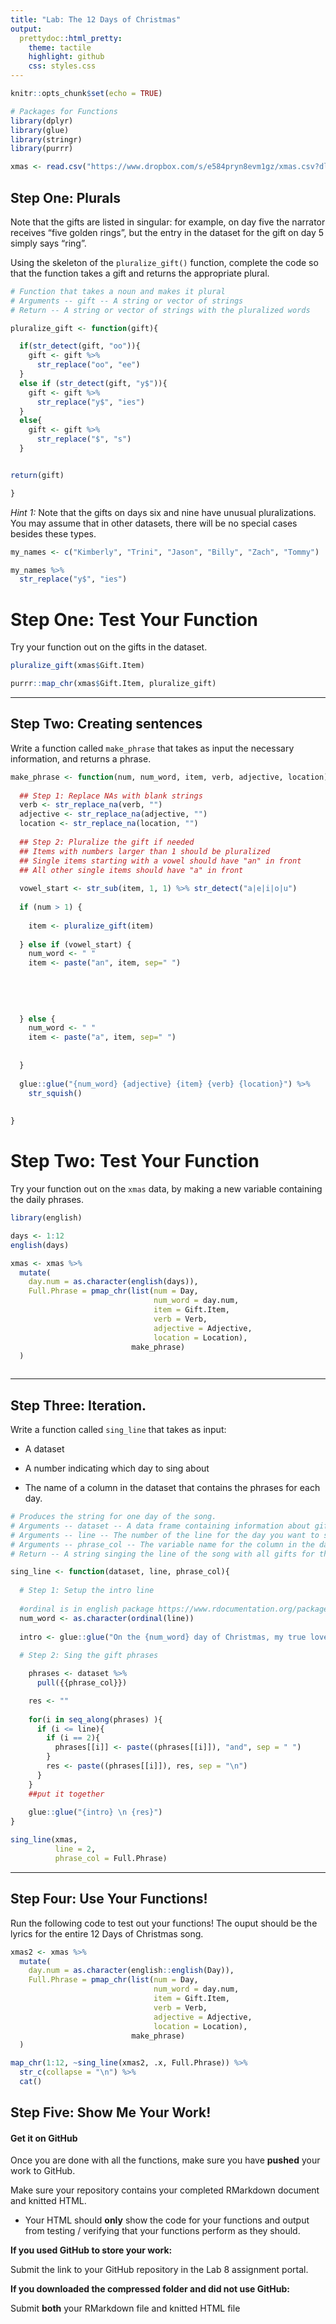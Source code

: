 ```yaml
---
title: "Lab: The 12 Days of Christmas"
output:
  prettydoc::html_pretty:
    theme: tactile
    highlight: github
    css: styles.css
---
```


```r
knitr::opts_chunk$set(echo = TRUE)

# Packages for Functions
library(dplyr)
library(glue)
library(stringr)
library(purrr)
```






```r
xmas <- read.csv("https://www.dropbox.com/s/e584pryn8evm1gz/xmas.csv?dl=1")
```



## Step One:  Plurals

Note that the gifts are listed in singular: for example, on day five the
narrator receives "five golden rings", but the entry in the dataset for the gift
on day 5 simply says "ring".  

Using the skeleton of the `pluralize_gift()` function, complete the code so that 
the function takes a gift and returns the appropriate plural. 

```r
# Function that takes a noun and makes it plural
# Arguments -- gift -- A string or vector of strings
# Return -- A string or vector of strings with the pluralized words

pluralize_gift <- function(gift){

  if(str_detect(gift, "oo")){
    gift <- gift %>%
      str_replace("oo", "ee")
  }
  else if (str_detect(gift, "y$")){
    gift <- gift %>%
      str_replace("y$", "ies")
  }
  else{
    gift <- gift %>%
      str_replace("$", "s")
  }


return(gift)

}
```

*Hint 1:* Note that the gifts on days six and nine have unusual pluralizations.
You may assume that in other datasets, there will be no special cases besides
these types.
```r
my_names <- c("Kimberly", "Trini", "Jason", "Billy", "Zach", "Tommy")

my_names %>% 
  str_replace("y$", "ies")
```




# Step One: Test Your Function

Try your function out on the gifts in the dataset.  


```r

pluralize_gift(xmas$Gift.Item)

purrr::map_chr(xmas$Gift.Item, pluralize_gift)

```


---


## Step Two: Creating sentences

Write a function called `make_phrase` that takes as input the necessary information, 
and returns a phrase.  





```r
make_phrase <- function(num, num_word, item, verb, adjective, location) {
  
  ## Step 1: Replace NAs with blank strings
  verb <- str_replace_na(verb, "")
  adjective <- str_replace_na(adjective, "")
  location <- str_replace_na(location, "")
  
  ## Step 2: Pluralize the gift if needed
  ## Items with numbers larger than 1 should be pluralized
  ## Single items starting with a vowel should have "an" in front
  ## All other single items should have "a" in front
  
  vowel_start <- str_sub(item, 1, 1) %>% str_detect("a|e|i|o|u")
  
  if (num > 1) {
    
    item <- pluralize_gift(item)
    
  } else if (vowel_start) {
    num_word <- " "
    item <- paste("an", item, sep=" ")
     
  
    
      
    
  } else {
    num_word <- " "
    item <- paste("a", item, sep=" ")
    
    
  }
  
  glue::glue("{num_word} {adjective} {item} {verb} {location}") %>%
    str_squish()
  
  
}
```


# Step Two: Test Your Function

Try your function out on the `xmas` data, by making a new variable containing
the daily phrases.

```r
library(english)
```

```r
days <- 1:12
english(days)
```


```r
xmas <- xmas %>%
  mutate(
    day.num = as.character(english(days)),
    Full.Phrase = pmap_chr(list(num = Day, 
                                num_word = day.num, 
                                item = Gift.Item, 
                                verb = Verb, 
                                adjective = Adjective, 
                                location = Location), 
                           make_phrase)
  )



```


---


## Step Three:  Iteration.

Write a function called `sing_line` that takes as input:

* A dataset

* A number indicating which day to sing about

* The name of a column in the dataset that contains the phrases for each day.

```r
# Produces the string for one day of the song.
# Arguments -- dataset -- A data frame containing information about gifts
# Arguments -- line -- The number of the line for the day you want to sing about
# Arguments -- phrase_col -- The variable name for the column in the dataset that contains the gift phrases
# Return -- A string singing the line of the song with all gifts for the given day.

sing_line <- function(dataset, line, phrase_col){
  
  # Step 1: Setup the intro line
  
  #ordinal is in english package https://www.rdocumentation.org/packages/english/versions/1.1-3/topics/ordinal
  num_word <- as.character(ordinal(line))
  
  intro <- glue::glue("On the {num_word} day of Christmas, my true love sent to me: \n")
  
  # Step 2: Sing the gift phrases

    phrases <- dataset %>% 
      pull({{phrase_col}})

    res <- ""
    
    for(i in seq_along(phrases) ){
      if (i <= line){
        if (i == 2){
          phrases[[i]] <- paste((phrases[[i]]), "and", sep = " ")
        }
        res <- paste((phrases[[i]]), res, sep = "\n")
      }
    }
    ##put it together
    
    glue::glue("{intro} \n {res}")
}
```

```r
sing_line(xmas, 
          line = 2, 
          phrase_col = Full.Phrase)

```
---

## Step Four: Use Your Functions!

Run the following code to test out your functions! The ouput should be the 
lyrics for the entire 12 Days of Christmas song. 

```r
xmas2 <- xmas %>%
  mutate(
    day.num = as.character(english::english(Day)), 
    Full.Phrase = pmap_chr(list(num = Day, 
                                num_word = day.num, 
                                item = Gift.Item, 
                                verb = Verb, 
                                adjective = Adjective, 
                                location = Location), 
                           make_phrase)
  )

map_chr(1:12, ~sing_line(xmas2, .x, Full.Phrase)) %>%
  str_c(collapse = "\n") %>%
  cat()

```


## Step Five: Show Me Your Work! 

#### Get it on GitHub

Once you are done with all the functions, make sure you have **pushed** your
work to GitHub.

Make sure your repository contains your completed RMarkdown document and
knitted HTML. 

- Your HTML should **only** show the code for your functions and output from 
testing / verifying that your functions perform as they should. 

__If you used GitHub to store your work:__

Submit the link to your GitHub repository in the Lab 8 assignment portal. 

__If you downloaded the compressed folder and did not use GitHub:__

Submit **both** your RMarkdown file and knitted HTML file

